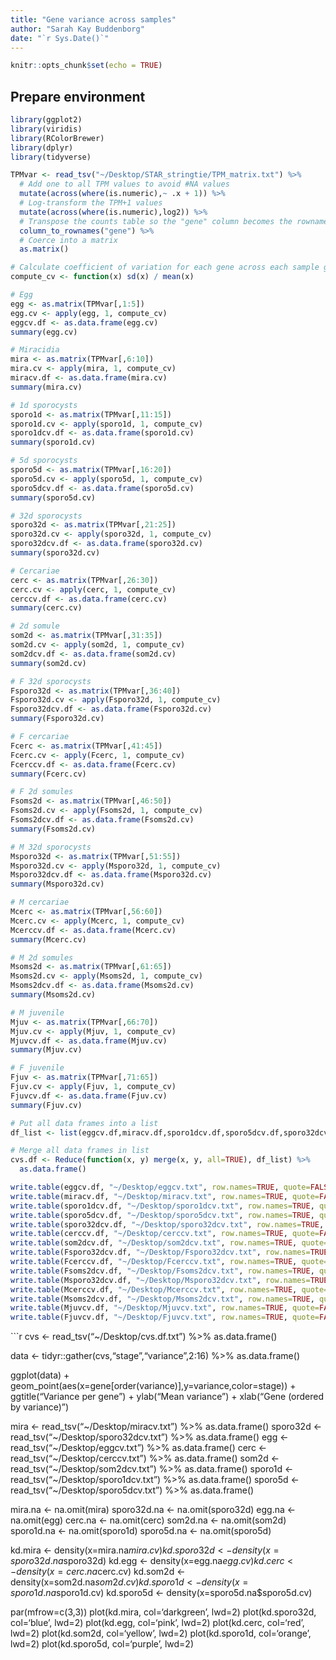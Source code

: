 ```yaml
---
title: "Gene variance across samples"
author: "Sarah Kay Buddenborg"
date: "`r Sys.Date()`"
---
```

  
```r
knitr::opts_chunk$set(echo = TRUE)
```

## Prepare environment

```r
library(ggplot2)
library(viridis)
library(RColorBrewer)
library(dplyr)
library(tidyverse)
```

```r
TPMvar <- read_tsv("~/Desktop/STAR_stringtie/TPM_matrix.txt") %>%
  # Add one to all TPM values to avoid #NA values
  mutate(across(where(is.numeric),~ .x + 1)) %>%
  # Log-transform the TPM+1 values
  mutate(across(where(is.numeric),log2)) %>%
  # Transpose the counts table so the "gene" column becomes the rownames
  column_to_rownames("gene") %>%
  # Coerce into a matrix
  as.matrix()
```


```r
# Calculate coefficient of variation for each gene across each sample group
compute_cv <- function(x) sd(x) / mean(x)
```
  
```r
# Egg
egg <- as.matrix(TPMvar[,1:5])
egg.cv <- apply(egg, 1, compute_cv)
eggcv.df <- as.data.frame(egg.cv)
summary(egg.cv)
```

```r
# Miracidia
mira <- as.matrix(TPMvar[,6:10])
mira.cv <- apply(mira, 1, compute_cv)
miracv.df <- as.data.frame(mira.cv)
summary(mira.cv)
```

```r
# 1d sporocysts
sporo1d <- as.matrix(TPMvar[,11:15])
sporo1d.cv <- apply(sporo1d, 1, compute_cv)
sporo1dcv.df <- as.data.frame(sporo1d.cv)
summary(sporo1d.cv)
```

```r
# 5d sporocysts
sporo5d <- as.matrix(TPMvar[,16:20])
sporo5d.cv <- apply(sporo5d, 1, compute_cv)
sporo5dcv.df <- as.data.frame(sporo5d.cv)
summary(sporo5d.cv)
```

```r
# 32d sporocysts
sporo32d <- as.matrix(TPMvar[,21:25])
sporo32d.cv <- apply(sporo32d, 1, compute_cv)
sporo32dcv.df <- as.data.frame(sporo32d.cv)
summary(sporo32d.cv)
```

```r
# Cercariae
cerc <- as.matrix(TPMvar[,26:30])
cerc.cv <- apply(cerc, 1, compute_cv)
cerccv.df <- as.data.frame(cerc.cv)
summary(cerc.cv)
```

```r
# 2d somule
som2d <- as.matrix(TPMvar[,31:35])
som2d.cv <- apply(som2d, 1, compute_cv)
som2dcv.df <- as.data.frame(som2d.cv)
summary(som2d.cv)
```

```r
# F 32d sporocysts
Fsporo32d <- as.matrix(TPMvar[,36:40])
Fsporo32d.cv <- apply(Fsporo32d, 1, compute_cv)
Fsporo32dcv.df <- as.data.frame(Fsporo32d.cv)
summary(Fsporo32d.cv)
```

```r
# F cercariae
Fcerc <- as.matrix(TPMvar[,41:45])
Fcerc.cv <- apply(Fcerc, 1, compute_cv)
Fcerccv.df <- as.data.frame(Fcerc.cv)
summary(Fcerc.cv)
```

```r
# F 2d somules
Fsoms2d <- as.matrix(TPMvar[,46:50])
Fsoms2d.cv <- apply(Fsoms2d, 1, compute_cv)
Fsoms2dcv.df <- as.data.frame(Fsoms2d.cv)
summary(Fsoms2d.cv)
```

```r
# M 32d sporocysts
Msporo32d <- as.matrix(TPMvar[,51:55])
Msporo32d.cv <- apply(Msporo32d, 1, compute_cv)
Msporo32dcv.df <- as.data.frame(Msporo32d.cv)
summary(Msporo32d.cv)
```

```r
# M cercariae
Mcerc <- as.matrix(TPMvar[,56:60])
Mcerc.cv <- apply(Mcerc, 1, compute_cv)
Mcerccv.df <- as.data.frame(Mcerc.cv)
summary(Mcerc.cv)
```

```r
# M 2d somules
Msoms2d <- as.matrix(TPMvar[,61:65])
Msoms2d.cv <- apply(Msoms2d, 1, compute_cv)
Msoms2dcv.df <- as.data.frame(Msoms2d.cv)
summary(Msoms2d.cv)
```

```r
# M juvenile
Mjuv <- as.matrix(TPMvar[,66:70])
Mjuv.cv <- apply(Mjuv, 1, compute_cv)
Mjuvcv.df <- as.data.frame(Mjuv.cv)
summary(Mjuv.cv)
```

```r
# F juvenile
Fjuv <- as.matrix(TPMvar[,71:65])
Fjuv.cv <- apply(Fjuv, 1, compute_cv)
Fjuvcv.df <- as.data.frame(Fjuv.cv)
summary(Fjuv.cv)
```

```r
# Put all data frames into a list
df_list <- list(eggcv.df,miracv.df,sporo1dcv.df,sporo5dcv.df,sporo32dcv.df,cerccv.df,som2dcv.df,Fsporo32dcv.df,Fcerccv.df,Fsoms2dcv.df,Msporo32dcv.df,Mcerccv.df,Msoms2dcv.df,Mjuvcv.df,Fjuvcv.df)

# Merge all data frames in list
cvs.df <- Reduce(function(x, y) merge(x, y, all=TRUE), df_list) %>%
  as.data.frame()
```

```r
write.table(eggcv.df, "~/Desktop/eggcv.txt", row.names=TRUE, quote=FALSE, sep = "\t") 
write.table(miracv.df, "~/Desktop/miracv.txt", row.names=TRUE, quote=FALSE, sep = "\t") 
write.table(sporo1dcv.df, "~/Desktop/sporo1dcv.txt", row.names=TRUE, quote=FALSE, sep = "\t") 
write.table(sporo5dcv.df, "~/Desktop/sporo5dcv.txt", row.names=TRUE, quote=FALSE, sep = "\t") 
write.table(sporo32dcv.df, "~/Desktop/sporo32dcv.txt", row.names=TRUE, quote=FALSE, sep = "\t") 
write.table(cerccv.df, "~/Desktop/cerccv.txt", row.names=TRUE, quote=FALSE, sep = "\t") 
write.table(som2dcv.df, "~/Desktop/som2dcv.txt", row.names=TRUE, quote=FALSE, sep = "\t") 
write.table(Fsporo32dcv.df, "~/Desktop/Fsporo32dcv.txt", row.names=TRUE, quote=FALSE, sep = "\t") 
write.table(Fcerccv.df, "~/Desktop/Fcerccv.txt", row.names=TRUE, quote=FALSE, sep = "\t") 
write.table(Fsoms2dcv.df, "~/Desktop/Fsoms2dcv.txt", row.names=TRUE, quote=FALSE, sep = "\t") 
write.table(Msporo32dcv.df, "~/Desktop/Msporo32dcv.txt", row.names=TRUE, quote=FALSE, sep = "\t") 
write.table(Mcerccv.df, "~/Desktop/Mcerccv.txt", row.names=TRUE, quote=FALSE, sep = "\t") 
write.table(Msoms2dcv.df, "~/Desktop/Msoms2dcv.txt", row.names=TRUE, quote=FALSE, sep = "\t") 
write.table(Mjuvcv.df, "~/Desktop/Mjuvcv.txt", row.names=TRUE, quote=FALSE, sep = "\t") 
write.table(Fjuvcv.df, "~/Desktop/Fjuvcv.txt", row.names=TRUE, quote=FALSE, sep = "\t") 
```

```r
cvs <- read_tsv("~/Desktop/cvs.df.txt") %>%
  as.data.frame()

data <- tidyr::gather(cvs,"stage","variance",2:16) %>%
  as.data.frame()

ggplot(data) +
    geom_point(aes(x=gene[order(variance)],y=variance,color=stage)) +
    ggtitle("Variance per gene") +
    ylab("Mean variance") +
    xlab("Gene (ordered by variance)")


mira <- read_tsv("~/Desktop/miracv.txt") %>%
  as.data.frame()
sporo32d <- read_tsv("~/Desktop/sporo32dcv.txt") %>%
  as.data.frame()
egg <- read_tsv("~/Desktop/eggcv.txt") %>%
  as.data.frame()
cerc <- read_tsv("~/Desktop/cerccv.txt") %>%
  as.data.frame()
som2d <- read_tsv("~/Desktop/som2dcv.txt") %>%
  as.data.frame()
sporo1d <- read_tsv("~/Desktop/sporo1dcv.txt") %>%
  as.data.frame()
sporo5d <- read_tsv("~/Desktop/sporo5dcv.txt") %>%
  as.data.frame()

mira.na <- na.omit(mira)
sporo32d.na <- na.omit(sporo32d)
egg.na <- na.omit(egg)
cerc.na <- na.omit(cerc)
som2d.na <- na.omit(som2d)
sporo1d.na <- na.omit(sporo1d)
sporo5d.na <- na.omit(sporo5d)

kd.mira <- density(x=mira.na$mira.cv)
kd.sporo32d <- density(x=sporo32d.na$sporo32d)
kd.egg <- density(x=egg.na$egg.cv)
kd.cerc <- density(x=cerc.na$cerc.cv)
kd.som2d <- density(x=som2d.na$som2d.cv)
kd.sporo1d <- density(x=sporo1d.na$sporo1d.cv)
kd.sporo5d <- density(x=sporo5d.na$sporo5d.cv)

par(mfrow=c(3,3))
plot(kd.mira, col='darkgreen', lwd=2)
plot(kd.sporo32d, col='blue', lwd=2)
plot(kd.egg, col='pink', lwd=2)
plot(kd.cerc, col='red', lwd=2)
plot(kd.som2d, col='yellow', lwd=2)
plot(kd.sporo1d, col='orange', lwd=2)
plot(kd.sporo5d, col='purple', lwd=2)